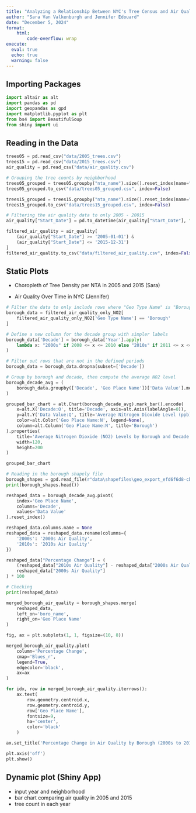 ```yaml
---
title: "Analyzing a Relationship Between NYC's Tree Census and Air Quality"
author: "Sara Van Valkenburgh and Jennifer Edouard" 
date: "December 5, 2024"
format: 
    html: 
        code-overflow: wrap
execute:
  eval: true
  echo: true
  warning: false
---
```


## Importing Packages

```python
import altair as alt
import pandas as pd
import geopandas as gpd
import matplotlib.pyplot as plt
from bs4 import BeautifulSoup
from shiny import ui
```

## Reading in the Data

```python
trees05 = pd.read_csv("data/2005_trees.csv")
trees15 = pd.read_csv("data/2015_trees.csv")
air_quality = pd.read_csv("data/air_quality.csv")

# Grouping the tree counts by neighborhood
trees05_grouped = trees05.groupby("nta_name").size().reset_index(name="tree_count")
trees05_grouped.to_csv("data/trees05_grouped.csv", index=False)

trees15_grouped = trees15.groupby("nta_name").size().reset_index(name="tree_count")
trees15_grouped.to_csv("data/trees15_grouped.csv", index=False)

# Filtering the air quality data to only 2005 - 20015
air_quality["Start_Date"] = pd.to_datetime(air_quality["Start_Date"], format='%m/%d/%Y')

filtered_air_quality = air_quality[
    (air_quality["Start_Date"] >= '2005-01-01') & 
    (air_quality["Start_Date"] <= '2015-12-31')
]
filtered_air_quality.to_csv("data/filtered_air_quality.csv", index=False)
```

## Static Plots

- Choropleth of Tree Density per NTA in 2005 and 2015 (Sara)

- Air Quality Over Time in NYC (Jennifer)

```python
# Filter the data to only include rows where "Geo Type Name" is "Borough"
borough_data = filtered_air_quality_only_NO2[
    filtered_air_quality_only_NO2['Geo Type Name'] == 'Borough'
]

# Define a new column for the decade group with simpler labels
borough_data['Decade'] = borough_data['Year'].apply(
    lambda x: "2000s" if 2008 <= x <= 2010 else "2010s" if 2011 <= x <= 2015 else None
)

# Filter out rows that are not in the defined periods
borough_data = borough_data.dropna(subset=['Decade'])

# Group by borough and decade, then compute the average NO2 level
borough_decade_avg = (
    borough_data.groupby(['Decade', 'Geo Place Name'])['Data Value'].mean().reset_index()
)

grouped_bar_chart = alt.Chart(borough_decade_avg).mark_bar().encode(
    x=alt.X('Decade:O', title='Decade', axis=alt.Axis(labelAngle=0)), 
    y=alt.Y('Data Value:Q', title='Average Nitrogen Dioxide Level (ppb)'),
    color=alt.Color('Geo Place Name:N', legend=None),  
    column=alt.Column('Geo Place Name:N', title='Borough')
).properties(
    title='Average Nitrogen Dioxide (NO2) Levels by Borough and Decade',
    width=120,
    height=200
)

grouped_bar_chart
```

```python
# Reading in the borough shapely file
borough_shapes = gpd.read_file(r"data\shapefiles\geo_export_efd6f6d8-cbf0-4c24-b4ee-a228765d4622.shp")
print(borough_shapes.head())
```

```python
reshaped_data = borough_decade_avg.pivot(
    index='Geo Place Name', 
    columns='Decade',       
    values='Data Value'    
).reset_index()

reshaped_data.columns.name = None  
reshaped_data = reshaped_data.rename(columns={
    '2000s': '2000s Air Quality',
    '2010s': '2010s Air Quality'
})

reshaped_data["Percentage Change"] = (
    (reshaped_data["2010s Air Quality"] - reshaped_data["2000s Air Quality"]) /
    reshaped_data["2000s Air Quality"]
) * 100

# Checking
print(reshaped_data)
```

```python

merged_borough_air_quality = borough_shapes.merge(
    reshaped_data, 
    left_on='boro_name', 
    right_on='Geo Place Name' 
)

fig, ax = plt.subplots(1, 1, figsize=(10, 8))

merged_borough_air_quality.plot(
    column='Percentage Change',  
    cmap='Blues_r',              
    legend=True,                 
    edgecolor='black',       
    ax=ax                        
)

for idx, row in merged_borough_air_quality.iterrows():
    ax.text(
        row.geometry.centroid.x, 
        row.geometry.centroid.y, 
        row['Geo Place Name'],   
        fontsize=9,              
        ha='center',            
        color='black'         
    )

ax.set_title('Percentage Change in Air Quality by Borough (2000s to 2010s)', fontsize=14)

plt.axis('off')  
plt.show()
```


## Dynamic plot (Shiny App)

- input year and neighborhood
- bar chart comparing air quality in 2005 and 2015
- tree count in each year 